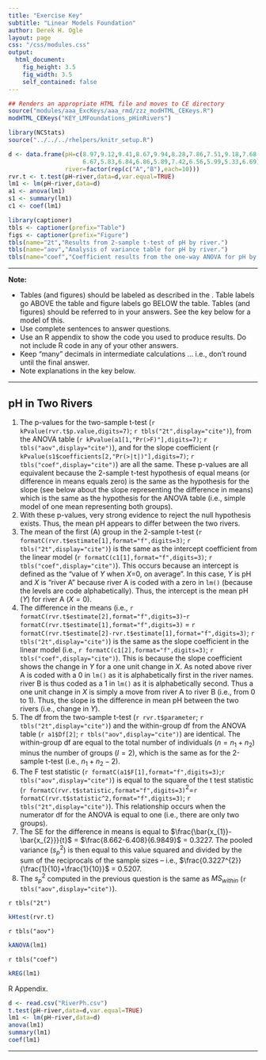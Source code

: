 ```yaml
---
title: "Exercise Key"
subtitle: "Linear Models Foundation"
author: Derek H. Ogle
layout: page
css: "/css/modules.css"
output:
  html_document:
    fig_height: 3.5
    fig_width: 3.5
    self_contained: false
---
```


```r
## Renders an appropriate HTML file and moves to CE directory
source("modules/aaa_ExcKeys/aaa_rmd/zzz_modHTML_CEKeys.R")
modHTML_CEKeys("KEY_LMFoundations_pHinRivers")
```

```r
library(NCStats)
source("../../../rhelpers/knitr_setup.R")

d <- data.frame(pH=c(8.97,9.12,9.41,8.67,9.94,8.28,7.86,7.51,9.18,7.68,
                     6.67,5.83,6.84,6.86,5.89,7.42,6.56,5.99,5.33,6.69),
                river=factor(rep(c("A","B"),each=10)))
rvr.t <- t.test(pH~river,data=d,var.equal=TRUE)
lm1 <- lm(pH~river,data=d)
a1 <- anova(lm1)
s1 <- summary(lm1)
c1 <- coef(lm1)

library(captioner)
tbls <- captioner(prefix="Table")
figs <- captioner(prefix="Figure")
tbls(name="2t","Results from 2-sample t-test of pH by river.")
tbls(name="aov","Analysis of variance table for pH by river.")
tbls(name="coef","Coefficient results from the one-way ANOVA for pH by river.")
```

----

<div class="alert alert-warning">
<strong>Note:</strong> 
<ul>
<li>Tables (and figures) should be labeled as described in the \href{http://derekogle.com/NCMTH207/resources/hwformat}{homework format description}. Table labels go ABOVE the table and figure labels go BELOW the table. Tables (and figures) should be referred to in your answers. See the key below for a model of this.</li>
  <li>Use complete sentences to answer questions.</li>
  <li>Use an R appendix to show the code you used to produce results. Do not include R code in any of your other answers.</li>
  <li>Keep "many" decimals in intermediate calculations ... i.e., don't round until the final answer.</li>
  <li>Note explanations in the key below.</li>
</ul>
</div>

----

## pH in Two Rivers

1. The p-values for the two-sample t-test (`r kPvalue(rvr.t$p.value,digits=7)`; `r tbls("2t",display="cite")`), from the ANOVA table (`r kPvalue(a1[1,"Pr(>F)"],digits=7)`; `r tbls("aov",display="cite")`), and for the slope coefficient (`r kPvalue(s1$coefficients[2,"Pr(>|t|)"],digits=7)`; `r tbls("coef",display="cite")`) are all the same. These p-values are all equivalent because the 2-sample t-test hypothesis of equal means (or difference in means equals zero) is the same as the hypothesis for the slope (see below about the slope representing the difference in means) which is the same as the hypothesis for the ANOVA table (i.e., simple model of one mean representing both groups).
1. With these p-values, very strong evidence to reject the null hypothesis exists. Thus, the mean pH appears to differ between the two rivers.
1. The mean of the first (A) group in the 2-sample t-test (`r formatC(rvr.t$estimate[1],format="f",digits=3)`; `r tbls("2t",display="cite")`) is the same as the intercept coefficient from the linear model (`r formatC(c1[1],format="f",digits=3)`; `r tbls("coef",display="cite")`). This occurs because an intercept is defined as the "value of $Y$ when $X$=0, on average". In this case, $Y$ is pH and $X$ is "river A" because river A is coded with a zero in `lm()` (because the levels are code alphabetically). Thus, the intercept is the mean pH ($Y$) for river A ($X=0$).
1. The difference in the means (i.e., `r formatC(rvr.t$estimate[2],format="f",digits=3)`-`r formatC(rvr.t$estimate[1],format="f",digits=3)` = `r formatC(rvr.t$estimate[2]-rvr.t$estimate[1],format="f",digits=3)`; `r tbls("2t",display="cite")`) is the same as the slope coefficient in the linear model (i.e., `r formatC(c1[2],format="f",digits=3)`; `r tbls("coef",display="cite")`). This is because the slope coefficient shows the change in $Y$ for a one unit change in $X$. As noted above river A is coded with a 0 in `lm()` as it is alphabetically first in the river names. river B is thus coded as a 1 in `lm()` as it is alphabetically second. Thus a one unit change in $X$ is simply a move from river A to river B (i.e., from 0 to 1). Thus, the slope is the difference in mean pH between the two rivers (i.e., change in $Y$).
1. The df from the two-sample t-test (`r rvr.t$parameter`; `r tbls("2t",display="cite")`) and the within-group df from the ANOVA table (`r a1$Df[2]`; `r tbls("aov",display="cite")`) are identical. The within-group df are equal to the total number of individuals ($n=n_{1}+n_{2}$) minus the number of groups ($I=2$), which is the same as for the 2-sample t-test (i.e., $n_{1}+n_{2}-2$).
1. The F test statistic (`r formatC(a1$F[1],format="f",digits=3)`;`r tbls("aov",display="cite")`) is equal to the square of the t test statistic (`r formatC(rvr.t$statistic,format="f",digits=3)`$^2$=`r formatC(rvr.t$statistic^2,format="f",digits=3)`; `r tbls("2t",display="cite")`). This relationship occurs when the numerator df for the ANOVA is equal to one (i.e., there are only two groups).
1. The SE for the difference in means is equal to $\frac{\bar{x_{1}}-\bar{x_{2}}}{t}$ = $\frac{8.662-6.408}{6.9849}$ = 0.3227. The pooled variance ($s_{p}^{2}$) is then equal to this value squared and divided by the sum of the reciprocals of the sample sizes -- i.e., $\frac{0.3227^{2}}{\frac{1}{10}+\frac{1}{10}}$ = 0.5207.
1. The $s_{p}^{2}$ computed in the previous question is the same as $MS_{within}$ (`r tbls("aov",display="cite")`).

`r tbls("2t")`

```r
kHtest(rvr.t)
```

`r tbls("aov")`

```r
kANOVA(lm1)
```

`r tbls("coef")`

```r
kREG(lm1)
```

R Appendix.
```r
d <- read.csv("RiverPh.csv")
t.test(pH~river,data=d,var.equal=TRUE)
lm1 <- lm(pH~river,data=d)
anova(lm1)
summary(lm1)
coef(lm1)
```

----
